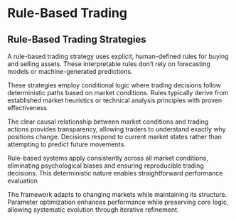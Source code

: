 # Rule-Based Trading

## Rule-Based Trading Strategies

A rule-based trading strategy uses explicit, human-defined rules for buying and
selling assets. These interpretable rules don't rely on forecasting models or
machine-generated predictions.

These strategies employ conditional logic where trading decisions follow
deterministic paths based on market conditions. Rules typically derive from
established market heuristics or technical analysis principles with proven
effectiveness.

The clear causal relationship between market conditions and trading actions
provides transparency, allowing traders to understand exactly why positions
change. Decisions respond to current market states rather than attempting to
predict future movements.

Rule-based systems apply consistently across all market conditions, eliminating
psychological biases and ensuring reproducible trading decisions. This
deterministic nature enables straightforward performance evaluation

The framework adapts to changing markets while maintaining its structure.
Parameter optimization enhances performance while preserving core logic,
allowing systematic evolution through iterative refinement.
